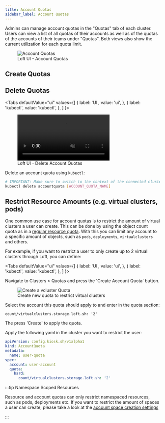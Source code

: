```yaml
---
title: Account Quotas
sidebar_label: Account Quotas
---
```



<WhatAreAccountQuotas/>

Admins can manage account quotas in the "Quotas" tab of each cluster. Users can view a list of all quotas of their accounts as well as of the quotas of the accounts of their teams under "Quotas". Both views also show the current utilization for each quota limit.

<figure class="frame">
  <img src="/docs/media/ui/quotas.png" alt="Account Quotas" />
  <figcaption>Loft UI - Account Quotas</figcaption>
</figure>

## Create Quotas

<CreateAccountQuotas/>


## Delete Quotas

<Tabs
  defaultValue="ui"
  values={[
    { label: 'UI', value: 'ui', },
    { label: 'kubectl', value: 'kubectl', },
  ]
}>
<TabItem value="ui">

<figure class="frame">
  <video controls loop autoplay="true" muted>
    <source src="/docs/media/ui/clusters/delete-quota.mp4" type="video/mp4" />
  </video>
  <figcaption>Loft UI - Delete Account Quotas</figcaption>
</figure>

</TabItem>
<TabItem value="kubectl">

Delete an account quota using `kubectl`:
```bash
# IMPORTANT: Make sure to switch to the context of the connected cluster!
kubectl delete accountquota [ACCOUNT_QUOTA_NAME]
```

</TabItem>
</Tabs>

## Restrict Resource Amounts (e.g. virtual clusters, pods)

One common use case for account quotas is to restrict the amount of virtual clusters a user can create. This can be done by using the object count quota as in a [regular resource quota](https://kubernetes.io/docs/concepts/policy/resource-quotas/#object-count-quota).
With this you can limit any account to a specific amount of objects, such as `pods`, `deployments`, `virtualclusters` and others.

For example, if you want to restrict a user to only create up to 2 virtual clusters through Loft, you can define:

<Tabs
defaultValue="ui"
values={[
    { label: 'UI', value: 'ui', },
    { label: 'kubectl', value: 'kubectl', },
]
}>
<TabItem value="ui">
    
Navigate to Clusters > Quotas and press the 'Create Account Quota' button.

<figure class="frame">
    <img src="/docs/media/ui/vcluster-quota.png" alt="Create a vcluster Quota" />
    <figcaption>Create new quota to restrict virtual clusters</figcaption>
</figure>

Select the account this quota should apply to and enter in the quota section:
    
```
count/virtualclusters.storage.loft.sh: '2'
```

The press 'Create' to apply the quota.

</TabItem>
<TabItem value="kubectl">

Apply the following yaml in the cluster you want to restrict the user:

```yaml
apiVersion: config.kiosk.sh/v1alpha1
kind: AccountQuota
metadata:
  name: user-quota
spec:
  account: user-account
  quota:
    hard:
      count/virtualclusters.storage.loft.sh: '2'
```

</TabItem>
</Tabs>

:::tip Namespace Scoped Resources

Resource and account quotas can only restrict namespaced resources, such as pods, deployments etc. If you want to restrict the amount of spaces a user can create, please take a look at the [account space creation settings](./accounts.mdx#space-creation-settings) 

:::
